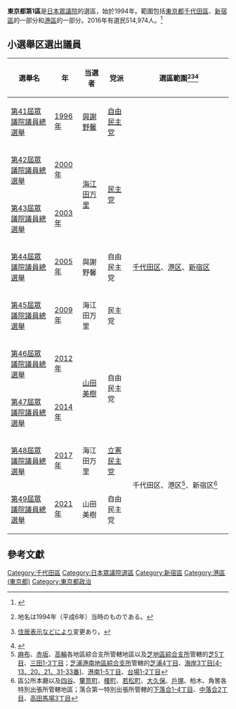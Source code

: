 {{日本眾議院選舉區
|東京都第1區
|image=File:衆議院小選挙区 東京都23区.svg}}
'''東京都第1區'''是[[日本|日本]][[日本眾議院|眾議院]]的選區，始於1994年。範圍包括[[東京都|東京都]][[千代田區|千代田區]]、[[新宿區|新宿區]]的一部分和[[港區_(東京都)|港區]]的一部分。2016年有選民514,974人。<ref>{{Cite web |url=http://www.soumu.go.jp/senkyo/senkyo_s/data/index.html |title=日本總務省 |access-date=2009-09-19 |archive-date=2018-10-05 |archive-url=https://web.archive.org/web/20181005012504/http://www.soumu.go.jp/senkyo/senkyo_s/data/index.html |dead-url=no }}</ref>

==  小選舉区選出議員 ==
{| class="wikitable"
!選舉名
!年
!当選者
!党派
!style="width:45%"|選區範圍<ref>{{Cite web|title=衆議院トップページ  >立法情報  >制定法律情報  >第131回国会　制定法律の一覧  >法律第百四号（平六・一一・二五）|url=https://www.shugiin.go.jp/internet/itdb_housei.nsf/html/houritsu/13119941125104.htm|accessdate=2021年10月1日|date=平成6年11月25日|publisher=[[衆議院|衆議院]]|archive-date=2021年12月30日|archive-url=https://web.archive.org/web/20211230142539/https://www.shugiin.go.jp/internet/itdb_housei.nsf/html/houritsu/13119941125104.htm|dead-url=no}}地名は1994年（平成6年）当時のものである。</ref><ref>{{Cite web|title=衆議院トップページ  >立法情報  >制定法律情報  >第193回国会　制定法律の一覧  >衆議院議員選挙区画定審議会設置法及び公職選挙法の一部を改正する法律の一部を改正する法律 法律第五十八号（平二九・六・一六）|url=https://www.shugiin.go.jp/internet/itdb_housei.nsf/html/housei/19320170616058.htm|accessdate=2021年10月1日|date=平成29年6月16日|publisher=[[衆議院|衆議院]]|archive-date=2021年9月30日|archive-url=https://web.archive.org/web/20210930074237/https://www.shugiin.go.jp/internet/itdb_housei.nsf/html/housei/19320170616058.htm|dead-url=no}}[[住居表示|住居表示]]などにより変更あり。</ref><ref>{{Cite web|title=東京都|url=https://www.soumu.go.jp/main_content/000240052.pdf|accessdate=2021-10-01|publisher=[[総務省|総務省]]|archive-date=2021-10-29|archive-url=https://web.archive.org/web/20211029054751/https://www.soumu.go.jp/main_content/000240052.pdf|dead-url=no}}</ref>
|-
|[[第41屆日本眾議院議員總選舉|第41屆眾議院議員總選舉]]
|[[1996年|1996年]]
|[[與謝野馨|與謝野馨]]
|[[自由民主党_(日本)|自由民主党]]
| rowspan="7" |[[千代田區|千代田区]]、[[港區_(東京都)|港区]]、[[新宿區|新宿区]]
|-
|[[第42屆日本眾議院議員總選舉|第42屆眾議院議員總選舉]]
|[[2000年|2000年]]
| rowspan="2" |[[海江田万里|海江田万里]]
| rowspan="2" |[[民主党_(1998年)|民主党]]
|-
|[[第43屆日本眾議院議員總選舉|第43屆眾議院議員總選舉]]
|[[2003年|2003年]]
|-
|[[第44屆日本眾議院議員總選舉|第44屆眾議院議員總選舉]]
|[[2005年|2005年]]
|與謝野馨
|自由民主党
|-
|[[第45屆日本眾議院議員總選舉|第45屆眾議院議員總選舉]]
|[[2009年|2009年]]
|海江田万里
|民主党
|-
|[[第46屆日本眾議院議員總選舉|第46屆眾議院議員總選舉]]
|[[2012年|2012年]]
| rowspan="2" |[[山田美樹|山田美樹]]
| rowspan="2" |自由民主党
|-
|[[第47屆日本眾議院議員總選舉|第47屆眾議院議員總選舉]]
|[[2014年|2014年]]
|-
|[[第48屆日本眾議院議員總選舉|第48屆眾議院議員總選舉]]
|[[2017年|2017年]]
|海江田万里
|[[立憲民主黨_(日本2017年)|立憲民主党]]
| rowspan="2" |千代田区、港区<ref group="注">[[麻布_(地名)|麻布]]、[[赤坂|赤坂]]、[[高輪|高輪]]各地區綜合支所管轄地區以及[[芝_(東京都港区)|芝地區綜合支所]]管轄的[[芝_(東京都港区)|芝5丁目]]、[[三田_(東京都港區)|三田1-3丁目]]；[[芝浦港南|芝浦港南地區綜合支所]]管轄的[[芝浦|芝浦4丁目]]、[[海岸_(東京都港區)|海岸3丁目[4-13、20、21、31-33番]]]、[[港南_(東京都港區)|港南1-5丁目]]、[[御台場|台場1-2丁目]]</ref>、新宿区<ref group="注">區公所本廳以及[[四谷|四谷]]、[[簞笥町|簞笥町]]、[[榎町_(新宿區)|榎町]]、[[若松町_(新宿區)|若松町]]、[[大久保_(新宿區)|大久保]]、[[戶塚_(新宿區)|戶塚]]、柏木、角筈各特別出張所管轄地區；落合第一特別出張所管轄的[[下落合|下落合1-4丁目]]、[[中落合_(新宿區)|中落合2丁目]]、[[高田馬場|高田馬場3丁目]]</ref>
|-
|[[第49屆日本眾議院議員總選舉|第49屆眾議院議員總選舉]]
|[[2021年|2021年]]
|山田美樹
|自由民主党
|}

== 參考文獻 ==
<div class="references-small">
<references />
</div>
<references group="注"/>
{{日本眾議院小選舉區一覽}}

[[Category:千代田區|Category:千代田區]]
[[Category:日本眾議院選區|Category:日本眾議院選區]]
[[Category:新宿區|Category:新宿區]]
[[Category:港區_(東京都)|Category:港區 (東京都)]]
[[Category:東京都政治|Category:東京都政治]]